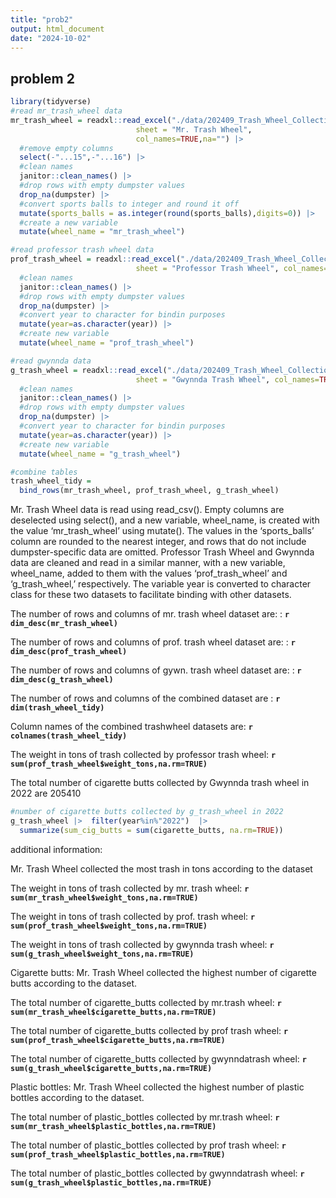 ```yaml
---
title: "prob2"
output: html_document
date: "2024-10-02"
---
```

## problem 2

```r
library(tidyverse)
#read mr_trash_wheel data
mr_trash_wheel = readxl::read_excel("./data/202409_Trash_Wheel_Collection_Data.xlsx",
                            sheet = "Mr. Trash Wheel", 
                            col_names=TRUE,na="") |>
  #remove empty columns 
  select(-"...15",-"...16") |>
  #clean names
  janitor::clean_names() |>
  #drop rows with empty dumpster values
  drop_na(dumpster) |> 
  #convert sports balls to integer and round it off
  mutate(sports_balls = as.integer(round(sports_balls),digits=0)) |>
  #create a new variable
  mutate(wheel_name = "mr_trash_wheel")

#read professor trash wheel data
prof_trash_wheel = readxl::read_excel("./data/202409_Trash_Wheel_Collection_Data.xlsx",
                            sheet = "Professor Trash Wheel", col_names=TRUE,na="") |>
  #clean names
  janitor::clean_names() |>
  #drop rows with empty dumpster values
  drop_na(dumpster) |> 
  #convert year to character for bindin purposes
  mutate(year=as.character(year)) |> 
  #create new variable
  mutate(wheel_name = "prof_trash_wheel")

#read gwynnda data 
g_trash_wheel = readxl::read_excel("./data/202409_Trash_Wheel_Collection_Data.xlsx",
                            sheet = "Gwynnda Trash Wheel", col_names=TRUE,na="") |>
  #clean names 
  janitor::clean_names() |>
  #drop rows with empty dumpster values 
  drop_na(dumpster) |>
  #convert year to character for bindin purposes
  mutate(year=as.character(year)) |> 
  #create new variable
  mutate(wheel_name = "g_trash_wheel")

#combine tables 
trash_wheel_tidy = 
  bind_rows(mr_trash_wheel, prof_trash_wheel, g_trash_wheel) 
```

Mr. Trash Wheel data is read using read_csv(). Empty columns are deselected using select(), and a new variable, wheel_name, is created with the value 'mr_trash_wheel' using mutate(). The values in the 'sports_balls' column are rounded to the nearest integer, and rows that do not include dumpster-specific data are omitted. Professor Trash Wheel and Gwynnda data are cleaned and read in a similar manner, with a new variable, wheel_name, added to them with the values 'prof_trash_wheel' and 'g_trash_wheel,' respectively. The variable year is converted to character class for these two datasets to facilitate binding with other datasets.

The number of rows and columns of mr. trash wheel dataset are: : **`r dim_desc(mr_trash_wheel)`**

The number of rows and columns of prof. trash wheel dataset are: : **`r dim_desc(prof_trash_wheel)`**

The number of rows and columns of gywn. trash wheel dataset are: : **`r dim_desc(g_trash_wheel)`**

The number of rows and columns of the combined dataset are : **`r dim(trash_wheel_tidy)`**

Column names of the combined trashwheel datasets are: **`r colnames(trash_wheel_tidy)`**

The weight in tons of trash collected by professor trash wheel: **`r sum(prof_trash_wheel$weight_tons,na.rm=TRUE)`**

The total number of cigarette butts collected by Gwynnda trash wheel in 2022 are 205410
```r
#number of cigarette butts collected by g_trash_wheel in 2022
g_trash_wheel |>  filter(year%in%"2022")  |>
  summarize(sum_cig_butts = sum(cigarette_butts, na.rm=TRUE))
```
additional information: 

Mr. Trash Wheel collected the most trash in tons according to the dataset

The weight in tons of trash collected by mr. trash wheel: **`r sum(mr_trash_wheel$weight_tons,na.rm=TRUE)`**

The weight in tons of trash collected by prof. trash wheel: **`r sum(prof_trash_wheel$weight_tons,na.rm=TRUE)`**

The weight in tons of trash collected by gwynnda trash wheel: **`r sum(g_trash_wheel$weight_tons,na.rm=TRUE)`**

Cigarette butts: Mr. Trash Wheel collected the highest number of cigarette butts according to the dataset. 

The total number of cigarette_butts collected by mr.trash wheel: **`r sum(mr_trash_wheel$cigarette_butts,na.rm=TRUE)`**

The total number of cigarette_butts collected by prof trash wheel: **`r sum(prof_trash_wheel$cigarette_butts,na.rm=TRUE)`**

The total number of cigarette_butts collected by gwynndatrash wheel: **`r sum(g_trash_wheel$cigarette_butts,na.rm=TRUE)`**

Plastic bottles: Mr. Trash Wheel collected the highest number of plastic bottles according to the dataset. 

The total number of plastic_bottles collected by mr.trash wheel: **`r sum(mr_trash_wheel$plastic_bottles,na.rm=TRUE)`**

The total number of plastic_bottles collected by prof trash wheel: **`r sum(prof_trash_wheel$plastic_bottles,na.rm=TRUE)`**

The total number of plastic_bottles collected by gwynndatrash wheel: **`r sum(g_trash_wheel$plastic_bottles,na.rm=TRUE)`**

